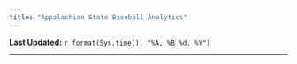 ```yaml
---
title: "Appalachian State Baseball Analytics"
---
```


**Last Updated:**  `r format(Sys.time(), "%A, %B %d, %Y")`

<hr>

